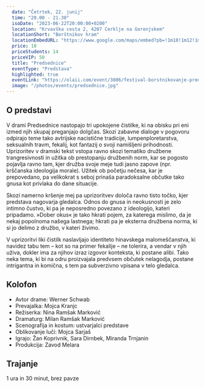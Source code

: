```yaml
---
  date: "Četrtek, 22. junij"
  time: "20.00 - 21.30"
  isoDate: "2023-06-22T20:00:00+0200"
  location: "Krvavška cesta 2, 4207 Cerklje na Gorenjskem"
  locationShort: "Borštnikov hram"
  locationEmbedURL: "https://www.google.com/maps/embed?pb=!1m18!1m12!1m3!1d2758.8252509390463!2d14.486259476917823!3d46.25370167109801!2m3!1f0!2f0!3f0!3m2!1i1024!2i768!4f13.1!3m3!1m2!1s0x477ab5ad9a992d43%3A0xf5c3786d575e014e!2sKulturni%20hram%20Cerklje%20na%20Gorenjskem!5e0!3m2!1sen!2ssi!4v1685547234928!5m2!1sen!2ssi"
  price: 18
  priceStudents: 14
  priceVIP: 50
  title: "Predsednice"
  eventType: "Predstava"
  highlighted: true
  eventLink: "https://olaii.com/event/3086/festival-borstnikovanje-predsednice?ref=KSMUMVX"
  image: "/photos/events/predsednice.jpg"
---
```


## O predstavi

V drami Predsednice nastopajo tri upokojene čistilke, ki na obisku pri eni izmed njih skupaj preganjajo dolgčas. Skozi zabavne dialoge v pogovoru odpirajo teme tako avtrijske nacistične tradicije, lumpenploretarstva, seksualnih travm, fekalij, kot fantazij o svoji namišljeni prihodnosti. Uprizoritev v dramski tekst vstopa ravno skozi tematiko družbene trangresivnosti in užitka ob prestopanju družbenih norm, kar se pogosto pojavlja ravno tam, kjer družba svoje meje tudi jasno zapove (npr. krščanska ideologija morale). Užitek ob početju nečesa, kar je prepovedano, pa velikokrat s seboj prinaša paradoksalne občutke tako gnusa kot privlaka do dane situacije.

Skozi namerno kršenje mej pa uprizoritvev določa ravno tisto točko, kjer predstava nagovarja gledalca. Odnos do gnusa in neokusnosti je zelo intimno čustvo, ki pa je neposredno povezano z ideologijo, kateri pripadamo. »Dober okus« je tako hkrati pojem, za katerega mislimo, da je nekaj popolnoma našega lastnega; hkrati pa je eksterna družbena norma, ki si jo delimo z družbo, v kateri živimo.

V uprizoritvi liki čistilk naslavljajo identiteto hinavskega malomeščanstva, ki navidez tabu tem – kot so na primer fekalije – ne tolerira, a vendar v njih uživa, dokler ima za njihov izraz izgovor konteksta, ki postane alibi. Tako neka tema, ki bi na odru proizvajala predvsem občutek nelagodja, postane intrigantna in komična, s tem pa subverzivno vpisana v telo gledalca.

## Kolofon

- Avtor drame: Werner Schwab
- Prevajalka: Mojca Kranjc
- Režiserka: Nina Ramšak Marković
- Dramaturg: Milan Ramšak Marković
- Scenografija in kostum: ustvarjalci predstave
- Oblikovanje luči: Mojca Sarjaš
- Igrajo: Žan Koprivnik, Sara Dirnbek, Miranda Trnjanin
- Produkcija: Zavod Melara

## Trajanje

1 ura in 30 minut, brez pavze
